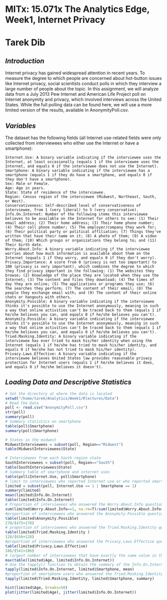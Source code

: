 MITx: 15.071x The Analytics Edge, Week1, Internet Privacy
========================================================
# Tarek Dib

## *Introduction*
Internet privacy has gained widespread attention in recent years. To measure the degree to which people are concerned about hot-button issues like Internet privacy, social scientists conduct polls in which they interview a large number of people about the topic. In this assignment, we will analyze data from a July 2013 Pew Internet and American Life Project poll on Internet anonymity and privacy, which involved interviews across the United States. While the full polling data can be found here, we will use a more limited version of the results, available in AnonymityPoll.csv.

## *Variables*
The dataset has the following fields (all Internet use-related fields were only collected from interviewees who either use the Internet or have a smartphone):

    Internet.Use: A binary variable indicating if the interviewee uses the Internet, at least occasionally (equals 1 if the interviewee uses the Internet, and equals 0 if the interviewee does not use the Internet).
    Smartphone: A binary variable indicating if the interviewee has a smartphone (equals 1 if they do have a smartphone, and equals 0 if they don't have a smartphone).
    Sex: Male or Female.
    Age: Age in years.
    State: State of residence of the interviewee.
    Region: Census region of the interviewee (Midwest, Northeast, South, or West).
    Conservativeness: Self-described level of conservativeness of interviewee, from 1 (very liberal) to 5 (very conservative).
    Info.On.Internet: Number of the following items this interviewee believes to be available on the Internet for others to see: (1) Their email address; (2) Their home address; (3) Their home phone number; (4) Their cell phone number; (5) The employer/company they work for; (6) Their political party or political affiliation; (7) Things they've written that have their name on it; (8) A photo of them; (9) A video of them; (10) Which groups or organizations they belong to; and (11) Their birth date.
    Worry.About.Info: A binary variable indicating if the interviewee worries about how much information is available about them on the Internet (equals 1 if they worry, and equals 0 if they don't worry).
    Privacy.Importance: A score from 0 (privacy is not too important) to 100 (privacy is very important), which combines the degree to which they find privacy important in the following: (1) The websites they browse; (2) Knowledge of the place they are located when they use the Internet; (3) The content and files they download; (4) The times of day they are online; (5) The applications or programs they use; (6) The searches they perform; (7) The content of their email; (8) The people they exchange email with; and (9) The content of their online chats or hangouts with others.  
    Anonymity.Possible: A binary variable indicating if the interviewee thinks it's possible to use the Internet anonymously, meaning in such a way that online activities can't be traced back to them (equals 1 if he/she believes you can, and equals 0 if he/she believes you can't).
    Anonymity.Possible: A binary variable indicating if the interviewee thinks it's possible to use the Internet anonymously, meaning in such a way that online activities can't be traced back to them (equals 1 if he/she believes you can, and equals 0 if he/she believes you can't).
    Tried.Masking.Identity: A binary variable indicating if the interviewee has ever tried to mask his/her identity when using the Internet (equals 1 if he/she has tried to mask his/her identity, and equals 0 if he/she has not tried to mask his/her identity).
    Privacy.Laws.Effective: A binary variable indicating if the interviewee believes United States law provides reasonable privacy protection for Internet users (equals 1 if he/she believes it does, and equals 0 if he/she believes it doesn't).


## *Loading Data and Descriptive Statistics*
```r
# Set the directory at where the data is located
setwd("/home/tarek/Analytics/Week1/Rlectures/Data")
# Read the Data
poll <- read.csv("AnonymityPoll.csv")
str(poll)
summary(poll)
# Summary statistics on smartphone
table(poll$Smartphone)
summary(poll$Smartphone)

# States in the midwest
MidwestInterviewees = subset(poll, Region=="Midwest")
table(MidwestInterviewees$State)

# Interviewees from each South region state
SouthInterviewees = subset(poll, Region=="South")
table(SouthInterviewees$State) 
# Summary table of smartphone and internet uses
table(poll$Internet.Use, poll$Smartphone) 
# limit to interviewees who reported Internet use or who reported smartphone use.
limited = subset(poll, Internet.Use == 1 | Smartphone == 1)
summary(limited)
mean(limited$Info.On.Internet)
table(limited$Info.On.Internet)
# Proportion of interviewees who answered the Worry.About.Info question worry about how much information is available about them on the Internet
sum(limited$Worry.About.Info==1, na.rm=T)/sum(limited$Worry.About.Info==1 | limited$Worry.About.Info==0, na.rm=T)
#proportion of interviewees who answered the Anonymity.Possible question who think it is possible to be completely anonymous on the Internet
table(limited$Anonymity.Possible)
278/(475+278)
# proportion of interviewees who answered the Tried.Masking.Identity question have tried masking their identity on the Internet
table(limited$Tried.Masking.Identity )
128/(656+128)
#proportion of interviewees who answered the Privacy.Laws.Effective question find United States privacy laws effective
table(limited$Privacy.Laws.Effective)
186/(541+186)
# largest number of interviewees that have exactly the same value in their Age variable AND the same value in their Info.On.Internet variable
max(table(limited$Age, limited$Info.On.Internet))
# Use the tapply() function to obtain the summary of the Info.On.Internet value, broken down by whether an interviewee is a smartphone user.
tapply(limited$Info.On.Internet, limited$Smartphone, mean)
#proportion of smartphone users who answered the Tried.Masking.Identity question have tried masking their identity when using the Internet. And non-smartphone users
tapply(limited$Tried.Masking.Identity, limited$Smartphone, summary)
```

```r
hist(limited$Age, breaks=50)
plot(jitter(limited$Age), jitter(limited$Info.On.Internet))
```

